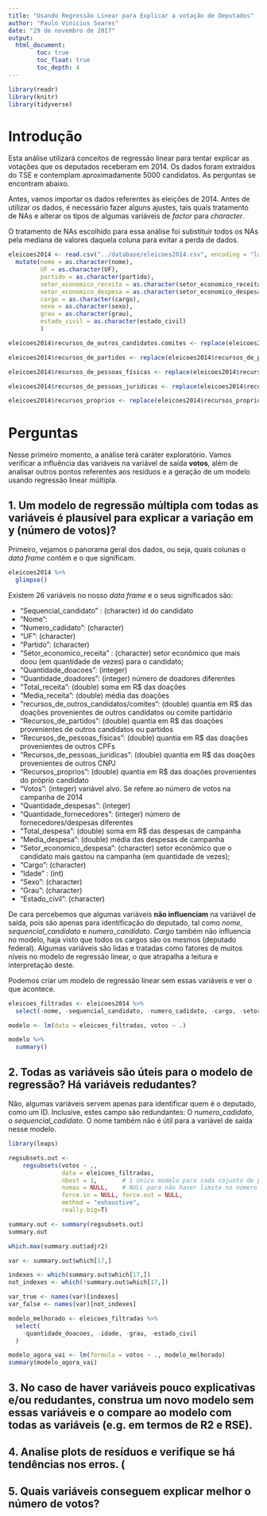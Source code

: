 ```yaml
---
title: "Usando Regressão Linear para Explicar a votação de Deputados"
author: "Paulo Vinicius Soares"
date: "29 de novembro de 2017"
output: 
  html_document:
        toc: true
        toc_float: true
        toc_depth: 4
---
```


```r
library(readr)
library(knitr)
library(tidyverse)
```

# Introdução
Esta análise utilizará conceitos de regressão linear para tentar explicar as votações que os deputados receberam em 2014. Os dados foram extraídos do TSE e contemplam aproximadamente 5000 candidatos. As perguntas se encontram abaixo.

Antes, vamos importar os dados referentes às eleições de 2014. Antes de utilizar os dados, é necessário fazer alguns ajustes, tais quais tratamento de NAs e alterar os tipos de algumas variáveis de _factor_ para _character_.

O tratamento de NAs escolhido para essa análise foi substituir todos os NAs pela mediana de valores daquela coluna para evitar a perda de dados.

```r
eleicoes2014 <- read.csv("../database/eleicoes2014.csv", encoding = "latin1") %>%
  mutate(nome = as.character(nome),
         UF = as.character(UF),
         partido = as.character(partido),
         setor_economico_receita = as.character(setor_economico_receita),
         setor_economico_despesa = as.character(setor_economico_despesa),
         cargo = as.character(cargo),
         sexo = as.character(sexo),
         grau = as.character(grau),
         estado_civil = as.character(estado_civil)
         )

eleicoes2014$recursos_de_outros_candidatos.comites <- replace(eleicoes2014$recursos_de_outros_candidatos.comites, is.na(eleicoes2014$recursos_de_outros_candidatos.comites), median(eleicoes2014$recursos_de_outros_candidatos.comites, na.rm = TRUE))

eleicoes2014$recursos_de_partidos <- replace(eleicoes2014$recursos_de_partidos, is.na(eleicoes2014$recursos_de_partidos), median(eleicoes2014$recursos_de_partidos, na.rm = TRUE))

eleicoes2014$recursos_de_pessoas_físicas <- replace(eleicoes2014$recursos_de_pessoas_físicas, is.na(eleicoes2014$recursos_de_pessoas_físicas), median(eleicoes2014$recursos_de_pessoas_físicas, na.rm = TRUE))

eleicoes2014$recursos_de_pessoas_juridicas <- replace(eleicoes2014$recursos_de_pessoas_juridicas, is.na(eleicoes2014$recursos_de_pessoas_juridicas), median(eleicoes2014$recursos_de_pessoas_juridicas, na.rm = TRUE))

eleicoes2014$recursos_proprios <- replace(eleicoes2014$recursos_proprios, is.na(eleicoes2014$recursos_proprios), median(eleicoes2014$recursos_proprios, na.rm = TRUE))

```

# Perguntas

Nesse primeiro momento, a análise terá caráter exploratório. Vamos verificar a influência das variáveis na variável de saída **votos**, além de analisar outros pontos referentes aos resíduos e a geração de um modelo usando regressão linear múltipla.

## 1. Um modelo de regressão múltipla com todas as variáveis é plausível para explicar a variação em y (número de votos)?

Primeiro, vejamos o panorama geral dos dados, ou seja, quais colunas o _data frame_ contém e o que significam.

```r
eleicoes2014 %>%
  glimpse()
```

Existem 26 variáveis no nosso _data frame_ e o seus significados são:

* "Sequencial_candidato" : (character) id do candidato 
* "Nome":
* "Numero_cadidato": (character)
* "UF": (character)
* "Partido": (character)
* "Setor_economico_receita" : (character) setor econômico que mais doou (em quantidade de vezes) para o candidato;
* "Quantidade_doacoes": (integer)
* "Quantidade_doadores": (integer) número de doadores diferentes
* "Total_receita": (double) soma em R$ das doações
* "Media_receita": (double) média das doações
* "recursos_de_outros_candidatos/comites": (double) quantia em R$ das doações provenientes de outros candidatos ou comite partidário
* "Recursos_de_partidos": (double) quantia em R$ das doações provenientes de outros candidatos ou partidos
* "Recursos_de_pessoas_físicas": (double) quantia em R$ das doações provenientes de outros CPFs
* "Recursos_de_pessoas_juridicas": (double) quantia em R$ das doações provenientes de outros CNPJ
* "Recursos_proprios": (double) quantia em R$ das doações provenientes do próprio candidato
* "Votos": (integer) variável alvo. Se refere ao número de votos na campanha de 2014
* "Quantidade_despesas": (integer)
* "Quantidade_fornecedores": (integer) número de fornecedores/despesas diferentes
* "Total_despesa": (double) soma em R$ das despesas de campanha
* "Media_despesa": (double) média das despesas de campanha
* "Setor_economico_despesa": (character)  setor econômico que o candidato mais gastou na campanha (em quantidade de vezes);
* "Cargo": (character)
* "Idade" : (int)
* "Sexo":  (character)
* "Grau": (character)
* "Estado_civil": (character)

De cara percebemos que algumas variáveis **não influenciam** na variável de saída, pois são apenas para identificação do deputado, tal como _nome_, *sequencial_candidato* e *numero_candidato*. _Cargo_ também não influencia no modelo, haja visto que todos os cargos são os mesmos (deputado federal).
Algumas variáveis são lidas e tratadas como fatores de muitos níveis no modelo de regressão linear, o que atrapalha a leitura e interpretação deste.

Podemos criar um modelo de regressão linear sem essas variáveis e ver o que acontece.


```r
eleicoes_filtradas <- eleicoes2014 %>%
  select(-nome, -sequencial_candidato, -numero_cadidato, -cargo, -setor_economico_despesa, -setor_economico_receita, -partido)

modelo <- lm(data = eleicoes_filtradas, votos ~ .)

modelo %>% 
  summary()
```

## 2. Todas as variáveis são úteis para o modelo de regressão? Há variáveis redudantes?

Não, algumas variáveis servem apenas para identificar quem é o deputado, como um ID. Inclusive, estes campo são redundantes: O *numero_cadidato*, o *sequencial_cadidato*. O nome também não é útil para a variável de saída nesse modelo.

```r
library(leaps)

regsubsets.out <-
    regsubsets(votos ~ .,
               data = eleicoes_filtradas,
               nbest = 1,       # 1 único modelo para cada cojunto de preditores
               nvmax = NULL,    # NULL para não haver limite no número de variáveis preditoras
               force.in = NULL, force.out = NULL,
               method = "exhaustive",
               really.big=T)

summary.out <- summary(regsubsets.out)
summary.out

which.max(summary.out$adjr2)

var <- summary.out$which[17,]

indexes <- which(summary.out$which[17,])
not_indexes <- which(!summary.out$which[17,])

var_true <- names(var)[indexes]
var_false <- names(var)[not_indexes]

modelo_melhorado <- eleicoes_filtradas %>%
  select(
    -quantidade_doacoes, -idade, -grau, -estado_civil
  )

modelo_agora_vai <- lm(formula = votos ~ ., modelo_melhorado)
summary(modelo_agora_vai)

```


## 3. No caso de haver variáveis pouco explicativas e/ou redudantes, construa um novo modelo sem essas variáveis e o compare ao modelo com todas as variáveis (e.g. em termos de R2 e RSE).

## 4. Analise plots de resíduos e verifique se há tendências nos erros. (

## 5. Quais variáveis conseguem explicar melhor o número de votos?
